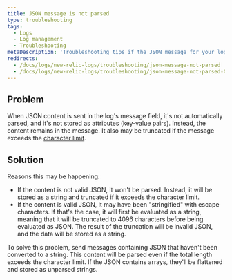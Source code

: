 ```yaml
---
title: JSON message is not parsed
type: troubleshooting
tags:
  - Logs
  - Log management
  - Troubleshooting
metaDescription: 'Troubleshooting tips if the JSON message for your log isn''t being parsed in New Relic.'
redirects:
  - /docs/logs/new-relic-logs/troubleshooting/json-message-not-parsed
  - /docs/logs/new-relic-logs/troubleshooting/json-message-not-parsed-0
---
```


## Problem

When JSON content is sent in the log's message field, it's not automatically parsed, and it's not stored as attributes (key-value pairs). Instead, the content remains in the message. It also may be truncated if the message exceeds the [character limit](/docs/logs/log-management/troubleshooting/log-message-truncated/).

## Solution

Reasons this may be happening:

* If the content is not valid JSON, it won't be parsed. Instead, it will be stored as a string and truncated if it exceeds the character limit.
* If the content is valid JSON, it may have been "stringified" with escape characters. If that's the case, it will first be evaluated as a string, meaning that it will be truncated to 4096 characters before being evaluated as JSON. The result of the truncation will be invalid JSON, and the data will be stored as a string.

To solve this problem, send messages containing JSON that haven't been converted to a string. This content will be parsed even if the total length exceeds the character limit. If the JSON contains arrays, they'll be flattened and stored as unparsed strings.
